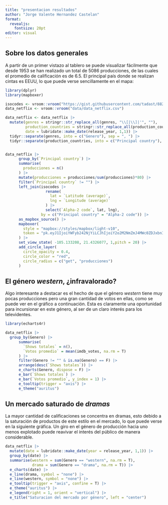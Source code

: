 ```yaml
---
title: "presentacion resultados"
author: "Jorge Valente Hernandez Castelan"
format: 
  revealjs:
    fontsize: 20pt
editor: visual
---
```


## Sobre los datos generales

A partir de un primer vistazo al tablero se puede visualizar fácilmente que desde 1953 se han realizado un total de 5086 producciones, de las cuales el promedio de calificación es de 6.5. El principal país donde se realizan cintas es EEUU, lo que puede verse sencillamente en el mapa:

```r

library(dplyr)
library(mapboxer)

isocodes <- vroom::vroom("https://gist.githubusercontent.com/tadast/8827699/raw/f5cac3d42d16b78348610fc4ec301e9234f82821/countries_codes_and_coordinates.csv")
data_netflix <- vroom::vroom("data/data_netflix.csv")

data_netflix <- data_netflix |>
  mutate(genres = stringr::str_replace_all(genres, "\\[|\\]|'", ""),
         production_countries = stringr::str_replace_all(production_countries, "\\[|\\]|'", ""),
         date = lubridate::make_date(release_year, 1,1)) |>
  tidyr::separate(genres, into = c("Genero"), sep = ", ") |>
  tidyr::separate(production_countries, into = c("Principal country"), sep = ", ")


data_netflix |>
      group_by(`Principal country`) |>
      summarise(
        producciones = n()
      ) |>
      mutate(producciones = producciones/sum(producciones)*80) |>
      filter(`Principal country` != "") |>
      left_join(isocodes |>
                  rename(
                    lat = `Latitude (average)`,
                    lng = `Longitude (average)`
                  ) |>
                  select(`Alpha-2 code`, lat, lng),
                by = c("Principal country" = "Alpha-2 code")) |>
      as_mapbox_source() |>
      mapboxer(
        style = "mapbox://styles/mapbox/light-v10",
        token = "pk.eyJ1IjoiYWFyb242NjYiLCJhIjoiY2o2M2NmZmJ4MWc0ZDJxbnI3dmZ5OXB2MSJ9.T3trJ5Tu66Kw-w-1ELpzBA"
      ) |>
      set_view_state( -105.133208, 21.4326077, 1,pitch = 20) |>
      add_circle_layer(
        circle_opacity = 0.4,
        circle_color = "red",
        circle_radius = c("get", "producciones")
      )
```

## El género *western*, ¿infravalorado?

Algo interesante a destacar es el hecho de que el género *western* tiene muy pocas producciones pero una gran cantidad de votos en ellas, como se puede ver en el gráfico a continuación. Esta es claramente una oportunidad para incursionar en este género, al ser de un claro interés para los televidentes.

```r
library(echarts4r)

data_netflix |> 
  group_by(Genero) |>
      summarise(
        `Shows totales` = n(),
        `Votos promedio` = mean(imdb_votes, na.rm = T)
      ) |>
      filter(Genero != "" & is.na(Genero) == F) |>
      arrange(desc(`Shows totales`)) |>
      e_charts(Genero, dispose = F) |>
      e_bar(`Shows totales`) |>
      e_bar(`Votos promedio`, y_index = 1) |>
      e_tooltip(trigger = "axis") |>
      e_theme("auritus")
```



## Un mercado saturado de *dramas*

La mayor cantidad de calificaciones se concentra en dramas, esto debido a la saturación de productos de este estilo en el mercado, lo que puede verse en la siguiente gráfica. Un giro en el género de producción hacia uno menos explotado puede reavivar el interés del público de manera considerable.

```r
data_netflix |> 
  mutate(date = lubridate::make_date(year = release_year, 1,1)) |> 
  group_by(date) |> 
  summarise(western = sum(Genero == "western", na.rm = T),
            drama = sum(Genero == "drama", na.rm = T)) |> 
  e_charts(date) |>  
  e_line(drama, symbol = "none") |> 
  e_line(western, symbol = "none") |> 
  e_tooltip(trigger = "axis", confine = T) |>
  e_theme("auritus") |> 
  e_legend(right = 1, orient = "vertical") |> 
  e_title("Saturacion del mercado por género", left = "center")
```










